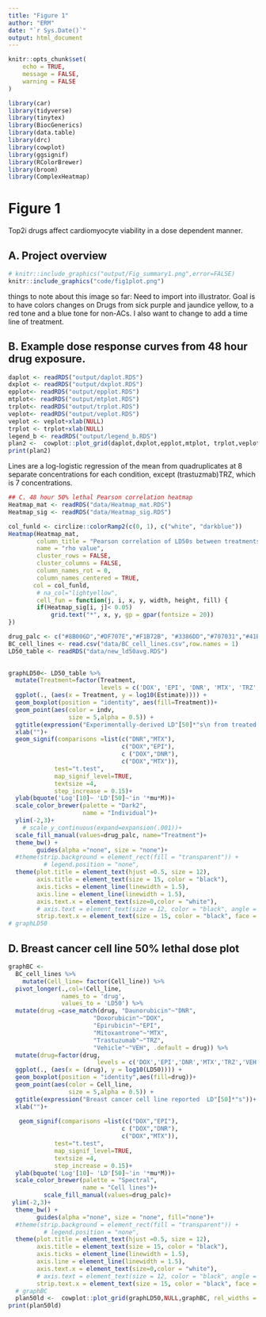 ```yaml
---
title: "Figure 1"
author: "ERM"
date: "`r Sys.Date()`"
output: html_document
---
```


```r
knitr::opts_chunk$set(
	echo = TRUE,
	message = FALSE,
	warning = FALSE
)
```
```r
library(car)
library(tidyverse)
library(tinytex)
library(BiocGenerics)
library(data.table)
library(drc)
library(cowplot)
library(ggsignif)
library(RColorBrewer)
library(broom)
library(ComplexHeatmap)
```
# Figure 1

Top2i drugs affect cardiomyocyte viability in a dose dependent manner.

## A. Project overview

```r
# knitr::include_graphics("output/Fig_summary1.png",error=FALSE)
knitr::include_graphics("code/fig1plot.png")
```

things to note about this image so far: Need to import into illustrator. Goal is to have colors changes on Drugs from sick purple and jaundice yellow, to a red tone and a blue tone for non-ACs. I also want to change to add a time line of treatment.

## B. Example dose response curves from 48 hour drug exposure.
```r
daplot <- readRDS("output/daplot.RDS")  
dxplot <- readRDS("output/dxplot.RDS")
epplot<- readRDS("output/epplot.RDS")
mtplot<- readRDS("output/mtplot.RDS")
trplot<- readRDS("output/trplot.RDS")
veplot<- readRDS("output/veplot.RDS")
veplot <- veplot+xlab(NULL)
trplot <- trplot+xlab(NULL)
legend_b <- readRDS("output/legend_b.RDS")
plan2 <-  cowplot::plot_grid(daplot,dxplot,epplot,mtplot, trplot,veplot, legend_b,ncol =7, rel_widths = c(1,1,1,1,1,1,.5))
print(plan2)
```
Lines are a log-logistic regression of the mean from quadruplicates at 8 separate concentrations for each condition, except (trastuzmab)TRZ, which is 7 concentrations.


```r


## C. 48 hour 50% lethal Pearson correlation heatmap
Heatmap_mat <- readRDS("data/Heatmap_mat.RDS")
Heatmap_sig <- readRDS("data/Heatmap_sig.RDS")

col_funld <- circlize::colorRamp2(c(0, 1), c("white", "darkblue"))
Heatmap(Heatmap_mat,
        column_title = "Pearson correlation of LD50s between treatments",
        name = "rho value",
        cluster_rows = FALSE, 
        cluster_columns = FALSE,
        column_names_rot = 0,
        column_names_centered = TRUE,
       col = col_funld,
        # na_col="lightyellow",
        cell_fun = function(j, i, x, y, width, height, fill) {
        if(Heatmap_sig[i, j]< 0.05)
            grid.text("*", x, y, gp = gpar(fontsize = 20))
})

```


```r
drug_palc <- c("#8B006D","#DF707E","#F1B72B", "#3386DD","#707031","#41B333")
BC_cell_lines <- read.csv("data/BC_cell_lines.csv",row.names = 1)
LD50_table <- readRDS("data/new_ld50avg.RDS")

  
graphLD50<- LD50_table %>% 
  mutate(Treatment=factor(Treatment, 
                          levels = c('DOX', 'EPI', 'DNR', 'MTX', 'TRZ', 'VEH'))) %>% 
  ggplot(., (aes(x = Treatment, y = log10(Estimate)))) +
  geom_boxplot(position = "identity", aes(fill=Treatment))+
  geom_point(aes(color = indv,
                 size = 5,alpha = 0.5)) +
  ggtitle(expression("Experimentally-derived LD"[50]*"s\n from treated cardiomyocytes"))+
  xlab("")+
  geom_signif(comparisons =list(c("DNR","MTX"),
                                c("DOX","EPI"),
                                c ("DOX","DNR"),
                                c("DOX","MTX")),
             test="t.test",
             map_signif_level=TRUE,
             textsize =4,
             step_increase = 0.15)+
  ylab(bquote('Log'[10]~ 'LD'[50]~'in '*mu*M))+
  scale_color_brewer(palette = "Dark2",
                     name = "Individual")+
  ylim(-2,3)+
    # scale_y_continuous(expand=expansion(.001))+
  scale_fill_manual(values=drug_palc, name="Treatment")+
  theme_bw() + 
        guides(alpha ="none", size = "none")+
  #theme(strip.background = element_rect(fill = "transparent")) +
          # legend.position = "none",
  theme(plot.title = element_text(hjust =0.5, size = 12),
        axis.title = element_text(size = 15, color = "black"),
        axis.ticks = element_line(linewidth = 1.5),
        axis.line = element_line(linewidth = 1.5),
        axis.text.x = element_text(size=0,color = "white"),
        # axis.text = element_text(size = 12, color = "black", angle = 0),
        strip.text.x = element_text(size = 15, color = "black", face = "bold"))   
# graphLD50

```
## D. Breast cancer cell line 50% lethal dose plot
```r

graphBC <-
  BC_cell_lines %>%
    mutate(Cell_line= factor(Cell_line)) %>% 
  pivot_longer(.,col=!Cell_line,
               names_to = 'drug',
               values_to = 'LD50') %>% 
  mutate(drug =case_match(drug, "Daunorubicin"~"DNR",
                        "Doxorubicin"~"DOX",
                        "Epirubicin"~"EPI",
                        "Mitoxantrone"~"MTX",
                        "Trastuzumab"~"TRZ",
                        "Vehicle"~"VEH", .default = drug)) %>%
  mutate(drug=factor(drug, 
                         levels = c('DOX','EPI','DNR','MTX','TRZ','VEH'))) %>% 
  ggplot(., (aes(x = (drug), y = log10(LD50)))) +
  geom_boxplot(position = "identity",aes(fill=drug))+
  geom_point(aes(color = Cell_line,
                 size = 5,alpha = 0.5)) +
  ggtitle(expression("Breast cancer cell line reported  LD"[50]*"s"))+
  xlab("")+
   
   geom_signif(comparisons =list(c("DOX","EPI"),
                                c ("DOX","DNR"),
                                c("DOX","MTX")),
             test="t.test",
             map_signif_level=TRUE,
             textsize =4,
             step_increase = 0.15)+
  ylab(bquote('Log'[10]~ 'LD'[50]~'in '*mu*M))+
  scale_color_brewer(palette = "Spectral",
                     name = "Cell lines")+
          scale_fill_manual(values=drug_palc)+
 ylim(-2,3)+
  theme_bw() + 
        guides(alpha ="none", size = "none", fill="none")+
  #theme(strip.background = element_rect(fill = "transparent")) +
          # legend.position = "none",
  theme(plot.title = element_text(hjust =0.5, size = 12),
        axis.title = element_text(size = 15, color = "black"),
        axis.ticks = element_line(linewidth = 1.5),
        axis.line = element_line(linewidth = 1.5),
        axis.text.x = element_text(size=0,color = "white"),
        # axis.text = element_text(size = 12, color = "black", angle = 0),
        strip.text.x = element_text(size = 15, color = "black", face = "bold")) 
  # graphBC
  plan50ld <-  cowplot::plot_grid(graphLD50,NULL,graphBC, rel_widths = c(1,.2,1),nrow = 1)
print(plan50ld)
  
```
